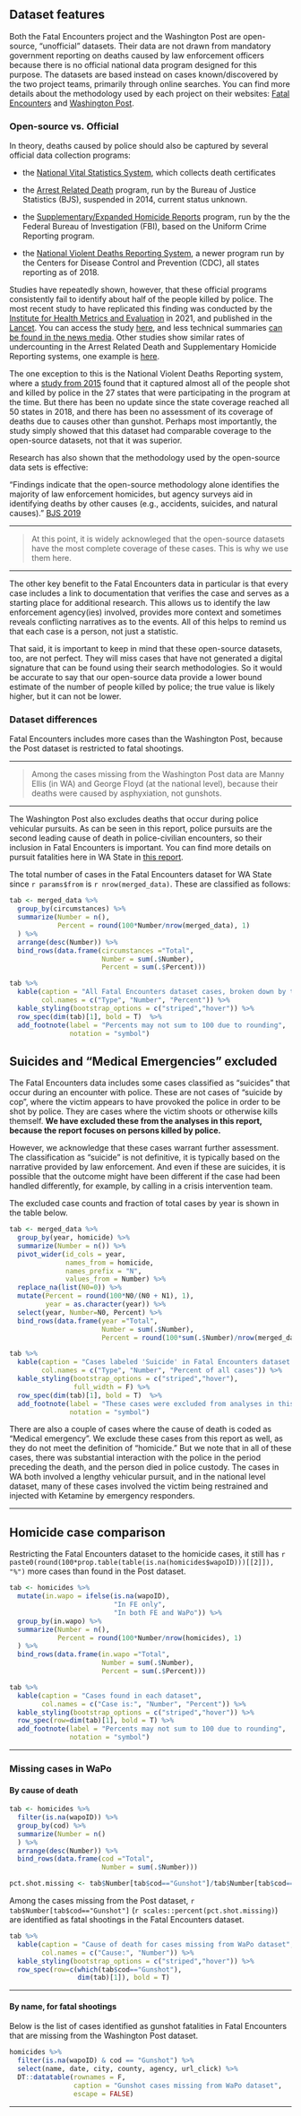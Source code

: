 ## Dataset features

Both the Fatal Encounters project and the Washington Post are open-source, "unofficial" datasets.  Their data are not drawn from mandatory government reporting on deaths caused by law enforcement officers because there is no official national data program designed for this purpose.  The datasets are based instead on cases known/discovered by the two project teams, primarily through online searches.  You can find more details about the methodology used by each project on their websites:  [Fatal Encounters](https://fatalencounters.org/methodology/) and [Washington Post](https://www.washingtonpost.com/investigations/2022/12/05/washington-post-fatal-police-shootings-methodology/).  

### Open-source vs. Official

In theory, deaths caused by police should also be captured by several official data collection programs:  

* the [National Vital Statistics System](https://www.cdc.gov/violenceprevention/datasources/nvdrs/index.html), which collects death certificates

* the [Arrest Related Death](https://bjs.ojp.gov/data-collection/arrest-related-deaths-ard) program, run by the Bureau of Justice Statistics (BJS), suspended in 2014, current status unknown.

* the [Supplementary/Expanded Homicide Reports](https://ucr.fbi.gov/crime-in-the-u.s/2019/crime-in-the-u.s.-2019/tables/expanded-homicide-data-table-14.xls) program, run by the the Federal Bureau of Investigation (FBI), based on the Uniform Crime Reporting program.

* the [National Violent Deaths Reporting System](https://www.cdc.gov/violenceprevention/datasources/nvdrs/index.html), a newer program run by the Centers for Disease Control and Prevention (CDC), all states reporting as of 2018.


Studies have repeatedly shown, however, that these official programs consistently fail to identify about half of the people killed by police.  The most recent study to have replicated this finding was conducted by the [Institute for Health Metrics and Evaluation](https://www.healthdata.org/about) in 2021, and published in the [Lancet](https://www.thelancet.com/).  You can access the study [here](https://www.thelancet.com/journals/lancet/article/PIIS0140-6736(21)01609-3/fulltext), and less technical summaries [can be found in the news media](https://www.cnn.com/2021/09/30/us/study-police-deaths-undercount/index.html).  Other studies show similar rates of undercounting in the Arrest Related Death and Supplementary Homicide Reporting systems, one example is [here](https://www.ojp.gov/library/publications/assessment-coverage-arrest-related-deaths-program).  

The one exception to this is the National Violent Deaths Reporting system, where a [study from 2015](https://ajph.aphapublications.org/doi/full/10.2105/AJPH.2018.304904) found that it captured almost all of the people shot and killed by police in the 27 states that were participating in the program at the time.  But there has been no update since the state coverage reached all 50 states in 2018, and there has been no assessment of its coverage of deaths due to causes other than gunshot.  Perhaps most importantly, the study simply showed that this dataset had comparable coverage to the open-source datasets, not that it was superior.

Research has also shown that the methodology used by the open-source data sets is effective:

  "Findings indicate that the open-source methodology alone identifies the majority of law enforcement homicides, but agency surveys aid in identifying deaths by other causes (e.g., accidents, suicides, and natural causes)."  [BJS 2019](https://www.ojp.gov/library/publications/arrest-related-deaths-program-pilot-study-redesigned-survey-methodology)

_____

> At this point, it is widely acknowleged that the open-source datasets have the most complete coverage of these cases.  This is why we use them here.

_____

The other key benefit to the Fatal Encounters data in particular is that every case includes a link to documentation that verifies the case and serves as a starting place for additional research.  This allows us to identify the law enforcement agency(ies) involved, provides more context and sometimes reveals conflicting narratives as to the events.  All of this helps to remind us that each case is a person, not just a statistic.

That said, it is important to keep in mind that these open-source datasets, too, are not perfect.   They will miss cases that have not generated a digital signature that can be found using their search methodologies.  So it would be accurate to say that our open-source data provide a lower bound estimate of the number of people killed by police; the true value is likely higher, but it can not be lower.

### Dataset differences

Fatal Encounters includes more cases than the Washington Post, because the Post dataset is restricted to fatal shootings.  

____

> Among the cases missing from the Washington Post data are Manny Ellis (in WA) and George Floyd (at the national level), because their deaths were caused by asphyxiation, not gunshots.

____

The Washington Post also excludes deaths that occur during police vehicular pursuits.  As can be seen in this report, police pursuits are the second leading cause of death in police-civilian encounters, so their inclusion in Fatal Encounters is important.  You can find more details on pursuit fatalities here in WA State in [this report](https://rpubs.com/moxbox/wa_pursuits).

The total number of cases in the Fatal Encounters dataset for WA State since
`r params$from` is `r nrow(merged_data)`.  These are classified as follows:

```r

tab <- merged_data %>%
  group_by(circumstances) %>%
  summarize(Number = n(),
            Percent = round(100*Number/nrow(merged_data), 1)
  ) %>%
  arrange(desc(Number)) %>%
  bind_rows(data.frame(circumstances ="Total", 
                       Number = sum(.$Number), 
                       Percent = sum(.$Percent))) 

tab %>%
  kable(caption = "All Fatal Encounters dataset cases, broken down by type",
        col.names = c("Type", "Number", "Percent")) %>%
  kable_styling(bootstrap_options = c("striped","hover")) %>%
  row_spec(dim(tab)[1], bold = T)  %>%
  add_footnote(label = "Percents may not sum to 100 due to rounding",
               notation = "symbol")
```
  
## Suicides and "Medical Emergencies" excluded

The Fatal Encounters data includes some cases classified as "suicides" that occur during an encounter with police.  These are not cases of "suicide by cop", where the victim appears to have provoked the police in order to be shot by police.  They are cases where the victim shoots or otherwise kills themself.  **We have excluded these from the analyses in this report, because the report focuses on persons killed by police.**  

However, we acknowledge that these cases warrant further assessment.  The classification as "suicide" is not definitive, it is typically based on the narrative provided by law enforcement.  And even if these are suicides, it is possible that the outcome might have been different if the case had been handled differently, for example, by calling in a crisis intervention team.

The excluded case counts and fraction of total cases by year is shown in the table below.

```r

tab <- merged_data %>%
  group_by(year, homicide) %>%
  summarize(Number = n()) %>%
  pivot_wider(id_cols = year,
              names_from = homicide,
              names_prefix = "N",
              values_from = Number) %>%
  replace_na(list(N0=0)) %>%
  mutate(Percent = round(100*N0/(N0 + N1), 1),
         year = as.character(year)) %>%
  select(year, Number=N0, Percent) %>%
  bind_rows(data.frame(year ="Total", 
                       Number = sum(.$Number), 
                       Percent = round(100*sum(.$Number)/nrow(merged_data), 1)))

tab %>%
  kable(caption = "Cases labeled 'Suicide' in Fatal Encounters dataset by year",
        col.names = c("Type", "Number", "Percent of all cases")) %>%
  kable_styling(bootstrap_options = c("striped","hover"),
                full_width = F) %>%
  row_spec(dim(tab)[1], bold = T)  %>%
  add_footnote(label = "These cases were excluded from analyses in this report",
               notation = "symbol")
```
There are also a couple of cases where the cause of death is coded as "Medical emergency".  We exclude these cases from this report as well, as they do not meet the definition of "homicide."  But we note that in all of these cases, there was substantial interaction with the police in the period preceding the death, and the person died in police custody.  The cases in WA both involved a lengthy vehicular pursuit, and in the national level dataset, many of these cases involved the victim being restrained and injected with Ketamine by emergency responders.

___


## Homicide case comparison

Restricting the Fatal Encounters dataset to the homicide cases, it still has 
`r paste0(round(100*prop.table(table(is.na(homicides$wapoID)))[[2]]), "%")`
more cases than found in the Post dataset.

```r
tab <- homicides %>%
  mutate(in.wapo = ifelse(is.na(wapoID), 
                          "In FE only", 
                          "In both FE and WaPo")) %>%
  group_by(in.wapo) %>%
  summarize(Number = n(),
            Percent = round(100*Number/nrow(homicides), 1)
  ) %>%
  bind_rows(data.frame(in.wapo ="Total", 
                       Number = sum(.$Number), 
                       Percent = sum(.$Percent))) 

tab %>%
  kable(caption = "Cases found in each dataset",
        col.names = c("Case is:", "Number", "Percent")) %>%
  kable_styling(bootstrap_options = c("striped","hover")) %>%
  row_spec(row=dim(tab)[1], bold = T) %>%
  add_footnote(label = "Percents may not sum to 100 due to rounding",
               notation = "symbol")

```

___

### Missing cases in WaPo {.tabset}

#### By cause of death


```r
tab <- homicides %>%
  filter(is.na(wapoID)) %>%
  group_by(cod) %>%
  summarize(Number = n()
  ) %>%
  arrange(desc(Number)) %>%
  bind_rows(data.frame(cod ="Total", 
                       Number = sum(.$Number))) 

pct.shot.missing <- tab$Number[tab$cod=="Gunshot"]/tab$Number[tab$cod=="Total"]
```

Among the cases missing from the Post dataset, 
`r tab$Number[tab$cod=="Gunshot"]` (`r scales::percent(pct.shot.missing)`)
are identified as fatal shootings in the Fatal Encounters dataset.

```r
tab %>%
  kable(caption = "Cause of death for cases missing from WaPo dataset",
        col.names = c("Cause:", "Number")) %>%
  kable_styling(bootstrap_options = c("striped","hover")) %>%
  row_spec(row=c(which(tab$cod=="Gunshot"),
                 dim(tab)[1]), bold = T)
```

____

#### By name, for fatal shootings

Below is the list of cases identified as gunshot fatalities in Fatal Encounters that are missing from the Washington Post dataset.

```r

homicides %>%
  filter(is.na(wapoID) & cod == "Gunshot") %>%
  select(name, date, city, county, agency, url_click) %>%
  DT::datatable(rownames = F,
                caption = "Gunshot cases missing from WaPo dataset",
                escape = FALSE)

```

____

